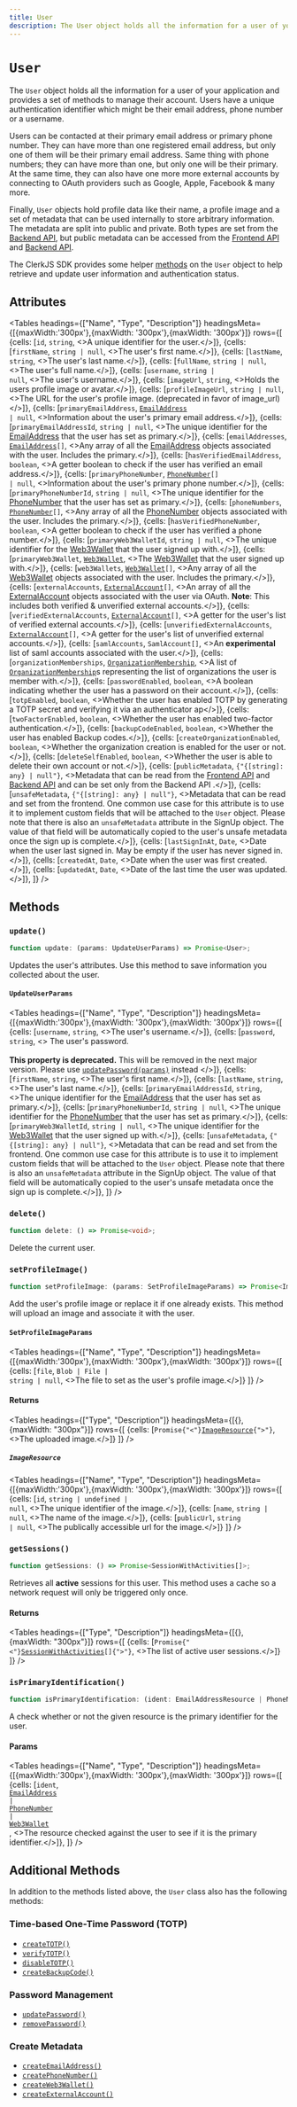 ```yaml
---
title: User
description: The User object holds all the information for a user of your application and provides a set of methods to manage their account. Users have a unique authentication identifier which might be their email address, phone number or a username.
---
```



# `User`

The `User` object holds all the information for a user of your application and provides a set of methods to manage their account. Users have a unique authentication identifier which might be their email address, phone number or a username.

Users can be contacted at their primary email address or primary phone number. They can have more than one registered email address, but only one of them will be their primary email address. Same thing with phone numbers; they can have more than one, but only one will be their primary. At the same time, they can also have one more more external accounts by connecting to OAuth providers such as Google, Apple, Facebook & many more.

Finally, `User` objects hold profile data like their name, a profile image and a set of metadata that can be used internally to store arbitrary information. The metadata are split into public and private. Both types are set from the [Backend API](https://clerk.dev/docs/reference/backend-api), but public metadata can be accessed from the [Frontend API](https://reference.clerk.dev/reference/frontend-api-reference) and [Backend API](https://clerk.dev/docs/reference/backend-api).

The ClerkJS SDK provides some helper [methods](#methods) on the `User` object to help retrieve and update user information and authentication status.

## Attributes

<Tables
  headings={["Name", "Type", "Description"]}
  headingsMeta={[{maxWidth:'300px'},{maxWidth: '300px'},{maxWidth: '300px'}]}
  rows={[
    {cells: [<code>id</code>,  <code>string</code>,  <>A unique identifier for the user.</>]},
{cells: [<code>firstName</code>,  <code>string | null</code>,  <>The user's first name.</>]},
{cells: [<code>lastName</code>,  <code>string</code>,  <>The user's last name.</>]},
{cells: [<code>fullName</code>,  <code>string | null</code>,  <>The user's full name.</>]},
{cells: [<code>username</code>,  <code>string | null</code>,  <>The user's username.</>]},
{cells: [<code>imageUrl</code>,  <code>string</code>,  <>Holds the users profile image or avatar.</>]},
{cells: [<code>profileImageUrl</code>,  <code>string | null</code>,  <>The URL for the user's profile image. (deprecated in favor of image_url)</>]},
{cells: [<code>primaryEmailAddress</code>,  <code><a href="/docs/references/javascript/email-address/email-address">EmailAddress</a> | null</code>,  <>Information about the user's primary email address.</>]},
{cells: [<code>primaryEmailAddressId</code>,  <code>string | null</code>,  <>The unique identifier for the <a href="/docs/references/javascript/email-address/email-address">EmailAddress</a> that the user has set as primary.</>]},
{cells: [<code>emailAddresses</code>,  <code><a href="/docs/references/javascript/email-address/email-address">EmailAddress</a>[]</code>,  <>Any array of all the <a href="/docs/references/javascript/email-address/email-address">EmailAddress</a> objects associated with the user. Includes the primary.</>]},
{cells: [<code>hasVerifiedEmailAddress</code>,  <code>boolean</code>,  <>A getter boolean to check if the user has verified an email address.</>]},
{cells: [<code>primaryPhoneNumber</code>,  <code><a href="/docs/references/javascript/phone-number/phone-number">PhoneNumber</a>[] | null</code>,  <>Information about the user's primary phone number.</>]},
{cells: [<code>primaryPhoneNumberId</code>,  <code>string | null</code>,  <>The unique identifier for the <a href="/docs/references/javascript/phone-number/phone-number">PhoneNumber</a> that the user has set as primary.</>]},
{cells: [<code>phoneNumbers</code>,  <code><a href="/docs/references/javascript/phone-number/phone-number">PhoneNumber</a>[]</code>,  <>Any array of all the <a href="/docs/references/javascript/phone-number/phone-number">PhoneNumber</a> objects associated with the user. Includes the primary.</>]},
{cells: [<code>hasVerifiedPhoneNumber</code>,  <code>boolean</code>,  <>A getter boolean to check if the user has verified a phone number.</>]},
{cells: [<code>primaryWeb3WalletId</code>,  <code>string | null</code>,  <>The unique identifier for the <a href="/docs/references/javascript/web3-wallet/web3-wallet">Web3Wallet</a> that the user signed up with.</>]},
{cells: [<code>primaryWeb3Wallet</code>,  <code><a href="/docs/references/javascript/web3-wallet/web3-wallet">Web3Wallet</a></code>,  <>The <a href="/docs/references/javascript/web3-wallet/web3-wallet">Web3Wallet</a> that the user signed up with.</>]},
{cells: [<code>web3Wallets</code>,  <code><a href="/docs/references/javascript/web3-wallet/web3-wallet">Web3Wallet</a>[]</code>,  <>Any array of all the <a href="/docs/references/javascript/web3-wallet/web3-wallet">Web3Wallet</a> objects associated with the user. Includes the primary.</>]},
{cells: [<code>externalAccounts</code>,  <code><a href="/docs/references/javascript/external-account">ExternalAccount</a>[]</code>,  <>An array of all the <a href="/docs/references/javascript/external-account">ExternalAccount</a> objects associated with the user via OAuth.  <strong>Note</strong>: This includes both verified &amp; unverified external accounts.</>]},
{cells: [<code>verifiedExternalAccounts</code>,  <code><a href="/docs/references/javascript/external-account">ExternalAccount</a>[]</code>,  <>A getter for the user's list of verified external accounts.</>]},
{cells: [<code>unverifiedExternalAccounts</code>,  <code><a href="/docs/references/javascript/external-account">ExternalAccount</a>[]</code>,  <>A getter for the user's list of unverified external accounts.</>]},
{cells: [<code>samlAccounts</code>,  <code>SamlAccount[]</code>,  <>An <strong>experimental</strong> list of saml accounts associated with the user.</>]},
{cells: [<code>organizationMemberships</code>,  <code><a href="/docs/references/javascript/organization-membership">OrganizationMembership</a></code>,  <>A list of <code><a href="/docs/references/javascript/organization-membership">OrganizationMembership</a></code>s representing the list of organizations the user is member with.</>]},
{cells: [<code>passwordEnabled</code>,  <code>boolean</code>,  <>A boolean indicating whether the user has a password on their account.</>]},
{cells: [<code>totpEnabled</code>,  <code>boolean</code>,  <>Whether the user has enabled TOTP by generating a TOTP secret and verifying it via an authenticator ap</>]},
{cells: [<code>twoFactorEnabled</code>,  <code>boolean</code>,  <>Whether the user has enabled two-factor authentication.</>]},
{cells: [<code>backupCodeEnabled</code>,  <code>boolean</code>,  <>Whether the user has enabled Backup codes.</>]},
{cells: [<code>createOrganizationEnabled</code>,  <code>boolean</code>,  <>Whether the organization creation is enabled for the user or not.</>]},
{cells: [<code>deleteSelfEnabled</code>,  <code>boolean</code>,  <>Whether the user is able to delete their own account or not.</>]},
{cells: [<code>publicMetadata</code>,  <code>{"{[string]: any} | null"}</code>,  <>Metadata that can be read from the <a href="https://reference.clerk.dev/reference/frontend-api-reference">Frontend API</a> and <a href="https://clerk.dev/docs/reference/backend-api">Backend API</a> and can be set only from the Backend API .</>]},
{cells: [<code>unsafeMetadata</code>,  <code>{"{[string]: any} | null"}</code>,  <>Metadata that can be read and set from the frontend. One common use case for this attribute is to use it to implement custom fields that will be attached to the <code>User</code> object. Please note that there is also an <code>unsafeMetadata</code> attribute in the SignUp object. The value of that field will be automatically copied to the user's unsafe metadata once the sign up is complete.</>]},
{cells: [<code>lastSignInAt</code>,  <code>Date</code>,  <>Date when the user last signed in. May be empty if the user has never signed in.</>]},
{cells: [<code>createdAt</code>,  <code>Date</code>,  <>Date when the user was first created.</>]},
{cells: [<code>updatedAt</code>,  <code>Date</code>,  <>Date of the last time the user was updated.</>]},
  ]}
/>

## Methods

### `update()`

```typescript
function update: (params: UpdateUserParams) => Promise<User>;
```

Updates the user's attributes. Use this method to save information you collected about the user.

#### `UpdateUserParams`


<Tables
  headings={["Name", "Type", "Description"]}
  headingsMeta={[{maxWidth:'300px'},{maxWidth: '300px'},{maxWidth: '300px'}]}
  rows={[
{cells: [<code>username</code>, <code>string</code>, <>The user's username.</>]},
{cells: [<code>password</code>, <code>string</code>, <>
The user's password.
<br/>
<br/>
<strong>This property is deprecated.</strong> This will be removed in the next major version. Please use <a href="/docs/references/javascript/user/password-management#updatepassword"><code>updatePassword(params)</code></a> instead
</>]},
{cells: [<code>firstName</code>, <code>string</code>, <>The user's first name.</>]},
{cells: [<code>lastName</code>, <code>string</code>, <>The user's last name.</>]},
{cells: [<code>primaryEmailAddressId</code>, <code>string</code>, <>The unique identifier for the <a href="/docs/references/javascript/email-address/email-address">EmailAddress</a> that the user has set as primary.</>]},
{cells: [<code>primaryPhoneNumberId</code>,  <code>string | null</code>,  <>The unique identifier for the <a href="/docs/references/javascript/phone-number/phone-number">PhoneNumber</a> that the user has set as primary.</>]},
{cells: [<code>primaryWeb3WalletId</code>,  <code>string | null</code>,  <>The unique identifier for the <a href="/docs/references/javascript/web3-wallet/web3-wallet">Web3Wallet</a> that the user signed up with.</>]},
{cells: [<code>unsafeMetadata</code>,  <code>{"{[string]: any} | null"}</code>,  <>Metadata that can be read and set from the frontend. One common use case for this attribute is to use it to implement custom fields that will be attached to the <code>User</code> object. Please note that there is also an <code>unsafeMetadata</code> attribute in the SignUp object. The value of that field will be automatically copied to the user's unsafe metadata once the sign up is complete.</>]},
  ]}
  />

### `delete()`

```typescript
function delete: () => Promise<void>;
```

Delete the current user.

### `setProfileImage()`

```typescript
function setProfileImage: (params: SetProfileImageParams) => Promise<ImageResource>;
```

Add the user's profile image or replace it if one already exists. This method will upload an image and associate it with the user.

#### `SetProfileImageParams`

<Tables
  headings={["Name", "Type", "Description"]}
  headingsMeta={[{maxWidth:'300px'},{maxWidth: '300px'},{maxWidth: '300px'}]}
  rows={[
{cells: [<code>file</code>, <code>Blob | File | string | null</code>, <>The file to set as the user's profile image.</>]}
 ]}
  />

#### Returns


<Tables
  headings={["Type", "Description"]}
  headingsMeta={[{}, {maxWidth: "300px"}]}
  rows={[
{cells: [<code>Promise{"<"}<a href="#imageresource">ImageResource</a>{">"}</code>, <>The uploaded image.</>]}
 ]}
  />


##### `ImageResource`

<Tables
  headings={["Name", "Type", "Description"]}
  headingsMeta={[{maxWidth:'300px'},{maxWidth: '300px'},{maxWidth: '300px'}]}
  rows={[
{cells: [<code>id</code>, <code>string | undefined | null</code>, <>The unique identifier of the image.</>]},
{cells: [<code>name</code>, <code>string | null</code>, <>The name of the image.</>]},
{cells: [<code>publicUrl</code>, <code>string | null</code>, <>The publically accessible url for the image.</>]}
 ]}
  />


### `getSessions()`

```typescript
function getSessions: () => Promise<SessionWithActivities[]>;
```

Retrieves all **active** sessions for this user. This method uses a cache so a network request will only be triggered only once.

#### Returns


<Tables
  headings={["Type", "Description"]}
  headingsMeta={[{}, {maxWidth: "300px"}]}
  rows={[
{cells: [<code>Promise{"<"}<a href="/docs/references/javascript/session-with-activities">SessionWithActivities</a>[]{">"}</code>, <>The list of active user sessions.</>]}
 ]}
  />


### `isPrimaryIdentification()`

```typescript
function isPrimaryIdentification: (ident: EmailAddressResource | PhoneNumberResource | Web3WalletResource) => boolean;
```

A check whether or not the given resource is the primary identifier for the user.

#### Params


<Tables
  headings={["Name", "Type", "Description"]}
  headingsMeta={[{maxWidth:'300px'},{maxWidth: '300px'},{maxWidth: '300px'}]}
  rows={[
{cells: [<code>ident</code>, <code>
<a href="/docs/references/javascript/email-address/email-address">EmailAddress</a> | <a href="/docs/references/javascript/phone-number/phone-number">PhoneNumber</a> | <a href="/docs/references/javascript/web3-wallet/web3-wallet">Web3Wallet</a>
</code>, <>The resource checked against the user to see if it is the primary identifier.</>]},
 ]}
  />

## Additional Methods

In addition to the methods listed above, the `User` class also has the following methods:

### Time-based One-Time Password (TOTP)

*   [`createTOTP()`](/docs/references/javascript/user/totp#create-totp)
*   [`verifyTOTP()`](/docs/references/javascript/user/totp#verify-totp)
*   [`disableTOTP()`](/docs/references/javascript/user/totp#disable-totp)
*   [`createBackupCode()`](/docs/references/javascript/user/totp#create-backup-code)

### Password Management

*   [`updatePassword()`](/docs/references/javascript/user/password-management#update-password)
*   [`removePassword()`](/docs/references/javascript/user/password-management#remove-password)

### Create Metadata

*   [`createEmailAddress()`](/docs/references/javascript/user/create-metadata#create-email-address)
*   [`createPhoneNumber()`](/docs/references/javascript/user/create-metadata#create-phone-number)
*   [`createWeb3Wallet()`](/docs/references/javascript/user/create-metadata#create-web-3-wallet)
*   [`createExternalAccount()`](/docs/references/javascript/user/create-metadata#create-external-account)
